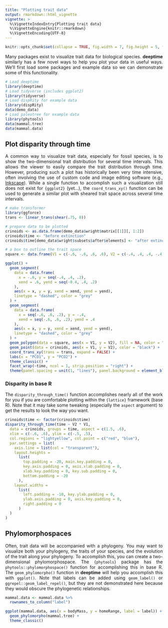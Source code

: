 ```yaml
---
title: "Plotting trait data"
output: rmarkdown::html_vignette
vignette: >
  %\VignetteIndexEntry{Plotting trait data}
  %\VignetteEngine{knitr::rmarkdown}
  %\VignetteEncoding{UTF-8}
---
```


```r
knitr::opts_chunk$set(collapse = TRUE, fig.width = 7, fig.height = 5, fig.align = "center")
```

<div style="text-align: justify">
Many packages exist to visualize trait data for biological species. __deeptime__ similarly has a few novel ways to help you plot your data in useful ways. We'll first load some packages and example data so we can demonstrate some of this functionality.

```r
# Load deeptime
library(deeptime)
# Load tidyverse (includes ggplot2)
library(tidyverse)
# Load dispRity for example data
library(dispRity)
data(demo_data)
# Load paleotree for example data
library(phytools)
data(mammal.tree)
data(mammal.data)
```

## Plot disparity through time
A common way to visualize trait data, especially for fossil species, is to show the two-dimensional trait distribution for several time intervals. This allows the viewer to easily compare the trait distribution through time. However, producing such a plot has historically been very time intensive, often involving the use of custom code and image editing software (e.g., [Inkscape](https://inkscape.org/)). While a single function to accomplish such a visualization still does not exist for `{ggplot2}` (yet...), the `coord_trans_xy()` function can be used to generate a similar plot with sheared trait space across several time intervals.

```r
# make transformer
library(ggforce)
trans <- linear_trans(shear(.75, 0))

# prepare data to be plotted
crinoids <- as.data.frame(demo_data$wright$matrix[[1]][, 1:2])
crinoids$time <- "before extinction"
crinoids$time[demo_data$wright$subsets$after$elements] <- "after extinction"

# a box to outline the trait space
square <- data.frame(V1 = c(-.6, -.6, .6, .6), V2 = c(-.4, .4, .4, -.4))

ggplot() +
  geom_segment(
    data = data.frame(
      x = -.6, y = seq(-.4, .4, .2),
      xend = .6, yend = seq(-0.4, .4, .2)
    ),
    aes(x = x, y = y, xend = xend, yend = yend),
    linetype = "dashed", color = "grey"
  ) +
  geom_segment(
    data = data.frame(
      x = seq(-.6, .6, .2), y = -.4,
      xend = seq(-.6, .6, .2), yend = .4
    ),
    aes(x = x, y = y, xend = xend, yend = yend),
    linetype = "dashed", color = "grey"
  ) +
  geom_polygon(data = square, aes(x = V1, y = V2), fill = NA, color = "black") +
  geom_point(data = crinoids, aes(x = V1, y = V2), color = "black") +
  coord_trans_xy(trans = trans, expand = FALSE) +
  labs(x = "PCO1", y = "PCO2") +
  theme_classic() +
  facet_wrap(~time, ncol = 1, strip.position = "right") +
  theme(panel.spacing = unit(1, "lines"), panel.background = element_blank())
```

### Disparity in base R
The `disparity_through_time()` function accomplishes nearly all of the work for you if you are comfortable plotting within the `{lattice}` framework (base R). Note that it may take some tweaking (especially the `aspect` argument) to get the results to look the way you want.

```r
crinoids$time <- factor(crinoids$time)
disparity_through_time(time ~ V2 * V1,
  data = crinoids, groups = time, aspect = c(1.5, .6),
  xlim = c(-.6, .6), ylim = c(-.5, .5),
  col.regions = "lightyellow", col.point = c("red", "blue"),
  par.settings = list(
    axis.line = list(col = "transparent"),
    layout.heights =
      list(
        top.padding = -20, main.key.padding = 0,
        key.axis.padding = 0, axis.xlab.padding = 0,
        xlab.key.padding = 0, key.sub.padding = 0,
        bottom.padding = -20
      ),
    layout.widths =
      list(
        left.padding = -10, key.ylab.padding = 0,
        ylab.axis.padding = 0, axis.key.padding = 0,
        right.padding = 0
      )
  )
)
```

## Phylomorphospaces
Often, trait data will be accompanied with a phylogeny. You may want to visualize both your phylogeny, the traits of your species, and the evolution of the trait along your phylogeny. To accomplish this, you can create a two-dimensional phylomorphospace. The `{phytools}` package has the `phytools::phylomorphospace()` function for accomplishing this in base R. The `geom_phylomorpho()` function in __deeptime__ will help you accomplish this with `ggplot()`. Note that labels can be added using `geom_label()` or `ggrepel::geom_label_repel()`, but they are not demonstrated here because they would obscure the phylogenetic relationships.
```r
mammal.data <- mammal.data %>%
  rownames_to_column("label")

ggplot(mammal.data, aes(x = bodyMass, y = homeRange, label = label)) +
  geom_phylomorpho(mammal.tree) +
  theme_classic()
```

</div>
